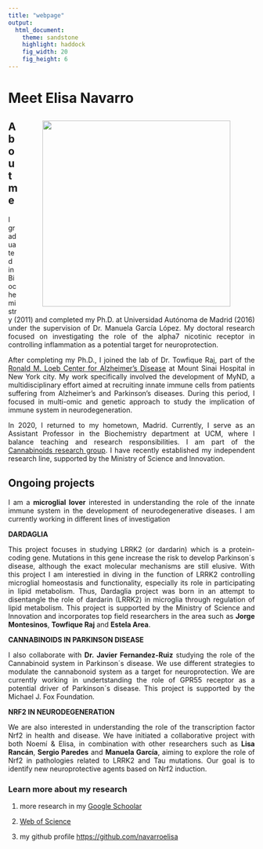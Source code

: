 ```yaml
---
title: "webpage"
output: 
  html_document:
    theme: sandstone
    highlight: haddock
    fig_width: 20
    fig_height: 6
---
```


```{=html}
<style type="text/css">
.title {
  display: none;
}

main-container {
  max-width: 1800px;
  margin-left: auto;
  margin-right: auto;
}

body {
text-align: justify
}

</style>
```

# **Meet Elisa Navarro**
<a href = "https://scholar.google.com/citations?user=fa-E_e8AAAAJ&hl=en/"> <img style="float: right; vertical-align:middle;margin:10px 50px"  height=379 width=384 src="images/Elisa1.jpg"> </a>

## **About me**
I graduated in Biochemistry (2011) and completed my Ph.D. at Universidad Autónoma de Madrid (2016) under the supervision of Dr. Manuela García López. My doctoral research focused on investigating the role of the alpha7 nicotinic receptor in controlling inflammation as a potential target for neuroprotection.

After completing my Ph.D., I joined the lab of Dr. Towfique Raj, part of the [Ronald M. Loeb Center for Alzheimer’s Disease](https://icahn.mssm.edu/research/loeb-alzheimers) at Mount Sinai Hospital in New York city. My work specifically involved the development of MyND, a multidisciplinary effort aimed at recruiting innate immune cells from patients suffering from Alzheimer's and Parkinson's diseases. During this period, I focused in multi-omic and genetic approach to study the implication of immune system in neurodegeneration.

In 2020, I returned to my hometown, Madrid. Currently, I serve as an Assistant Professor in the Biochemistry department at UCM, where I balance teaching and research responsibilities. I am part of the [Cannabinoids research group](https://www.ucm.es/grupos/grupo/73). I have recently established my independent research line, supported by the Ministry of Science and Innovation.


## **Ongoing projects**
I am a **microglial lover** interested in understanding the role of the innate immune system in the development of neurodegenerative diseases. I am currently working in different lines of investigation

**DARDAGLIA**

This project focuses in studying LRRK2 (or dardarin) which is a protein-coding gene. Mutations in this gene increase the risk to develop Parkinson´s disease, although the exact molecular mechanisms are still elusive. With this project I am interestied in diving in the function of LRRK2 controlling microglial homeostasis and functionality, especially its role in participating in lipid metabolism. Thus, Dardaglia project was born in an attempt to disentangle the role of dardarin (LRRK2) in microglia through regulation of lipid metabolism. This project is supported by the Ministry of Science and Innovation and incorporates top field researchers in the area such as **Jorge Montesinos**, **Towfique Raj** and **Estela Area**. 

**CANNABINOIDS IN PARKINSON DISEASE**

I also collaborate with **Dr. Javier Fernandez-Ruiz** studying the role of the Cannabinoid system in Parkinson´s disease. We use different strategies to modulate the cannabonoid system as a target for neuroprotection. We are currently working in undertstanding the role of GPR55 receptor as a potential driver of Parkinson´s disease. This project is supported by the Michael J. Fox Foundation.

**NRF2 IN NEURODEGENERATION**

We are also interested in understanding the role of the transcription factor Nrf2 in health and disease. We have initiated a collaborative project with both Noemí & Elisa, in combination with other researchers such as **Lisa Rancán**, **Sergio Paredes** and **Manuela García**, aiming to explore the role of Nrf2 in pathologies related to LRRK2 and Tau mutations. Our goal is to identify new neuroprotective agents based on Nrf2 induction. 

### **Learn more about my research**

1. more research in my [Google Schoolar](https://scholar.google.com/citations?user=fa-E_e8AAAAJ&hl=en) 

2. [Web of Science](https://www.webofscience.com/wos/author/record/AEQ-2789-2022)

3. my github profile <https://github.com/navarroelisa>
